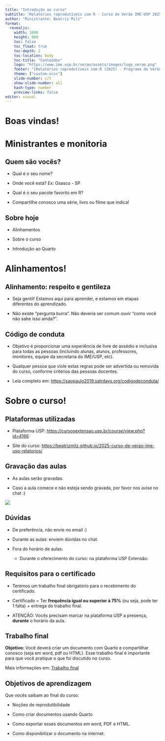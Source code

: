 ```yaml
---
title: "Introdução ao curso"
subtitle: 'Relatórios reprodutíveis com R - Curso de Verão IME-USP 2025' 
author: "Ministrante: Beatriz Milz"
format: 
  revealjs:
    width: 1600
    height: 900  
    toc: false
    toc_float: true
    toc-depth: 2
    toc-location: body
    toc-title: "Conteúdos"
    logo: "https://www.ime.usp.br/verao/assets/images/logo_verao.png" 
    footer: "[Relatórios reprodutíveis com R (2025) - Programa de Verão IME-USP](https://beatrizmilz.github.io/2025-curso-de-verao-ime-usp-relatorios/)."
    theme: ["custom.scss"]
    slide-number: c/t
    show-slide-number: all
    hash-type: number
    preview-links: false    
editor: visual
---
```


# Boas vindas!

# Ministrantes e monitoria

## Quem são vocês?

-   Qual é o seu nome?

-   Onde você está? Ex: Osasco - SP

-   Qual é o seu pacote favorito em R?

-   Compartilhe conosco uma série, livro ou filme que indica!

## Sobre hoje

-   Alinhamentos

-   Sobre o curso

-   Introdução ao Quarto

# Alinhamentos!

## Alinhamento: respeito e gentileza

-   Seja gentil! Estamos aqui para aprender, e estamos em etapas diferentes do aprendizado.

-   Não existe "pergunta burra". Não deveria ser comum ouvir "como você não sabe isso ainda?".

## Código de conduta

-   Objetivo é proporcionar uma experiência de livre de assédio e inclusiva para todas as pessoas (incluindo alunas, alunos, professores, monitores, equipe da secretaria do IME/USP, etc).

-   Qualquer pessoa que viole estas regras pode ser advertida ou removida do curso, conforme critérios das pessoas docentes.

-   Leia completo em: <https://saopaulo2019.satrdays.org/codigodeconduta/>

# Sobre o curso!

## Plataformas utilizadas

-   Plataforma USP: <https://cursosextensao.usp.br/course/view.php?id=4166>

-   Site do curso: <https://beatrizmilz.github.io/2025-curso-de-verao-ime-usp-relatorios/>

## Gravação das aulas

-   As aulas serão gravadas.

-   Caso a aula comece e não esteja sendo gravada, por favor nos avise no chat :)

![](images/paste-66D271C4.png){fig-align="center"}

## Dúvidas

-   De preferência, não envie no email :)

-   Durante as aulas: enviem dúvidas no chat.

-   Fora do horário de aulas:

    -   Durante o oferecimento do curso: na plataforma USP Extensão.

## Requisitos para o certificado

-   Teremos um trabalho final obrigatório para o recebimento do certificado.

-   Certificado = Ter **frequência igual ou superior à 75%** (ou seja, pode ter 1 falta) + entrega do trabalho final.

-   ATENÇÃO: Vocês precisam marcar na plataforma USP a presença, **durante** o horário da aula.

## Trabalho final

**Objetivo:** Você deverá criar um documento com Quarto e compartilhar conosco (seja em word, pdf ou HTML). Esse trabalho final é importante para que você pratique o que foi discutido no curso.

Mais informações em: [Trabalho final](https://beatrizmilz.github.io/2025-curso-de-verao-ime-usp-relatorios/trabalho-final.html)

## Objetivos de aprendizagem

Que vocês saibam ao final do curso:

-   Noções de reprodutibilidade

-   Como criar documentos usando Quarto

-   Como exportar esses documentos em word, PDF e HTML.

-   Como disponibilizar o documento na internet.
